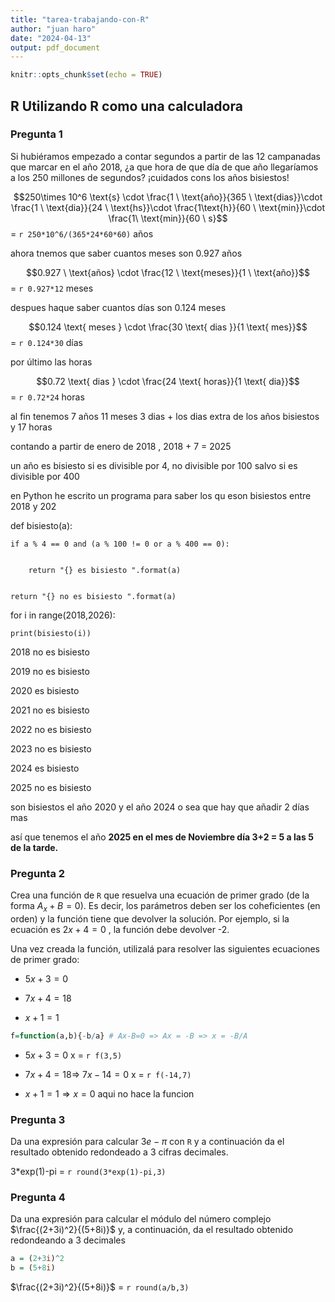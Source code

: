 ```yaml
---
title: "tarea-trabajando-con-R"
author: "juan haro"
date: "2024-04-13"
output: pdf_document
---
```


```r
knitr::opts_chunk$set(echo = TRUE)
```

## R Utilizando R como una calculadora 

### Pregunta 1 

Si hubiéramos empezado a contar segundos a partir de las 12 campanadas que marcar en el año 2018, ¿a que hora de que día de que año llegaríamos a los 250 millones de segundos? ¡cuidados cons los años bisiestos! 


$$250\times 10^6 \text{s} \cdot \frac{1 \ \text{año}}{365 \ \text{dias}}\cdot \frac{1 \ \text{dia}}{24 \ \text{hs}}\cdot \frac{1\text{h}}{60 \ \text{min}}\cdot \frac{1\ \text{min}}{60 \ s}$$ = `r 250*10^6/(365*24*60*60)` años 

ahora tnemos que saber cuantos meses son 0.927 años 

$$0.927 \ \text{años} \cdot \frac{12 \ \text{meses}}{1 \ \text{año}}$$ = `r 0.927*12 ` meses 

despues haque saber cuantos días son 0.124 meses 

$$0.124 \text{ meses } \cdot \frac{30 \text{ dias }}{1 \text{ mes}}$$ = `r 0.124*30` días 

por último las horas  

$$0.72 \text{ dias } \cdot \frac{24 \text{ horas}}{1 \text{ dia}}$$ = `r 0.72*24` horas 

al fin tenemos 7 años 11 meses 3 dias + los dias extra de los años bisiestos y 17 horas 

contando a partir de enero de 2018 , 2018 + 7 = 2025 


un año es bisiesto si es divisible por 4, no divisible por 100 salvo si es divisible por 400 

en Python he escrito un programa para saber los qu eson bisiestos entre 2018 y 202 



def bisiesto(a): 


    if a % 4 == 0 and (a % 100 != 0 or a % 400 == 0): 
    
    
        return "{} es bisiesto ".format(a)  
        
        
    return "{} no es bisiesto ".format(a) 
    
    

for i in range(2018,2026): 


    print(bisiesto(i)) 
    
    
    
    
2018 no es bisiesto  


2019 no es bisiesto 


2020 es bisiesto 


2021 no es bisiesto 


2022 no es bisiesto 


2023 no es bisiesto 


2024 es bisiesto 


2025 no es bisiesto  

son bisiestos el año 2020 y el año 2024 o sea que hay que añadir 2 días mas

así que tenemos el año **2025 en el mes de Noviembre día 3+2 = 5 a las 5 de la tarde.** 

### Pregunta 2 

Crea una función de `R` que resuelva una ecuación de primer grado (de la forma $A_x+B=0$). Es decir, los parámetros deben ser los coheficientes (en orden) y la función tiene que devolver la solución. Por ejemplo, si la ecuación es $2x+4=0$ , la función debe devolver -2. 

Una vez creada la función, utilizalá para resolver las siguientes ecuaciones de primer grado: 

* $5x+3=0$ 

* $7x+4=18$  

* $x + 1 = 1$ 

```r
f=function(a,b){-b/a} # Ax-B=0 => Ax = -B => x = -B/A
```


* $5x+3=0$  x = `r f(3,5)` 

* $7x+4=18 \Rightarrow \ 7x-14 =0$ x = `r f(-14,7)` 

* $x+1=1 \Rightarrow x=0$ aqui no hace la funcion 

### Pregunta 3 

Da una expresión para calcular $3e-\pi$ con `R` y a continuación da el resultado obtenido redondeado a 3 cifras decimales. 

3*exp(1)-pi = `r round(3*exp(1)-pi,3)` 


### Pregunta 4 

Da una expresión para calcular el módulo del número complejo $\frac{(2+3i)^2}{(5+8i)}$ y, a continuación, da el resultado obtenido redondeando a 3 decimales 

```r
a = (2+3i)^2
b = (5+8i)
```

 $\frac{(2+3i)^2}{(5+8i)}$ = `r round(a/b,3)`









